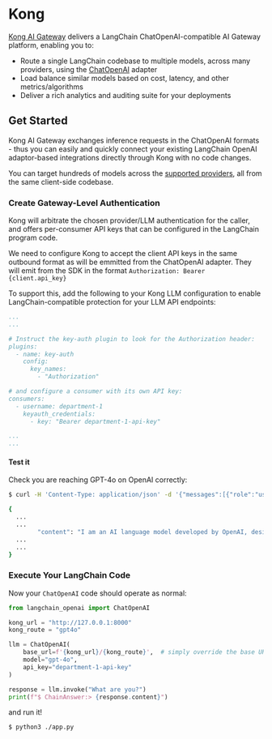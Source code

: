 # Kong

[Kong AI Gateway](https://konghq.com/products/kong-ai-gateway) delivers a LangChain
ChatOpenAI-compatible AI Gateway platform, enabling you to:

* Route a single LangChain codebase to multiple models, across many providers, using the
  [ChatOpenAI](https://python.langchain.com/docs/integrations/chat/openai/) adapter
* Load balance similar models based on cost, latency, and other metrics/algorithms
* Deliver a rich analytics and auditing suite for your deployments

## Get Started

Kong AI Gateway exchanges inference requests in the ChatOpenAI formats - thus you can easily and quickly
connect your existing LangChain OpenAI adaptor-based integrations directly through Kong with no code changes.

You can target hundreds of models across the [supported providers](https://docs.konghq.com/hub/kong-inc/ai-proxy/),
all from the same client-side codebase.

### Create Gateway-Level Authentication

Kong will arbitrate the chosen provider/LLM authentication for the caller, and offers per-consumer API keys
that can be configured in the LangChain program code.

We need to configure Kong to accept the client API keys in the same outbound format as will be emmitted from
the ChatOpenAI adapter. They will emit from the SDK
in the format `Authorization: Bearer {client.api_key}`

To support this, add the following to your Kong LLM configuration to enable LangChain-compatible protection for your LLM API endpoints:

```yaml
...
...

# Instruct the key-auth plugin to look for the Authorization header:
plugins:
  - name: key-auth
    config:
      key_names:
        - "Authorization"

# and configure a consumer with its own API key:
consumers:
  - username: department-1
    keyauth_credentials:
      - key: "Bearer department-1-api-key"

...
...
```

#### Test it

Check you are reaching GPT-4o on OpenAI correctly:

```sh
$ curl -H 'Content-Type: application/json' -d '{"messages":[{"role":"user","content":"What are you?"}]}' http://127.0.0.1:8000/gpt4o

{
  ...
  ...
        "content": "I am an AI language model developed by OpenAI, designed to assist with generating text-based responses and providing information on a wide range of topics. How can I assist you today?",
  ...
  ...
}
```

### Execute Your LangChain Code

Now your `ChatOpenAI` code should operate as normal:

```python
from langchain_openai import ChatOpenAI

kong_url = "http://127.0.0.1:8000"
kong_route = "gpt4o"

llm = ChatOpenAI(
    base_url=f'{kong_url}/{kong_route}',  # simply override the base URL from LangChain, to Kong
    model="gpt-4o",
    api_key="department-1-api-key" 
)

response = llm.invoke("What are you?")
print(f"$ ChainAnswer:> {response.content}")
```

and run it!

```sh
$ python3 ./app.py
```
